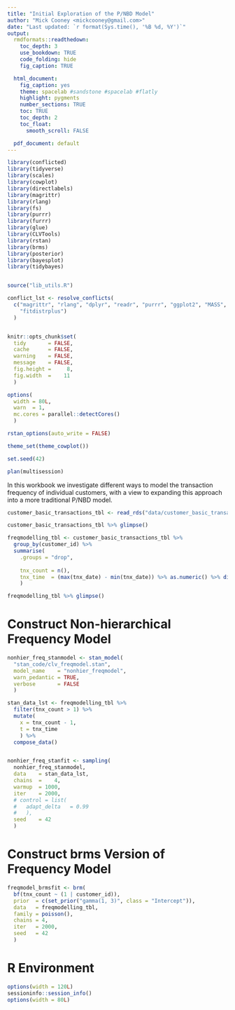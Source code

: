 ```yaml
---
title: "Initial Exploration of the P/NBD Model"
author: "Mick Cooney <mickcooney@gmail.com>"
date: "Last updated: `r format(Sys.time(), '%B %d, %Y')`"
output:
  rmdformats::readthedown:
    toc_depth: 3
    use_bookdown: TRUE
    code_folding: hide
    fig_caption: TRUE

  html_document:
    fig_caption: yes
    theme: spacelab #sandstone #spacelab #flatly
    highlight: pygments
    number_sections: TRUE
    toc: TRUE
    toc_depth: 2
    toc_float:
      smooth_scroll: FALSE

  pdf_document: default
---
```



```r
library(conflicted)
library(tidyverse)
library(scales)
library(cowplot)
library(directlabels)
library(magrittr)
library(rlang)
library(fs)
library(purrr)
library(furrr)
library(glue)
library(CLVTools)
library(rstan)
library(brms)
library(posterior)
library(bayesplot)
library(tidybayes)


source("lib_utils.R")

conflict_lst <- resolve_conflicts(
  c("magrittr", "rlang", "dplyr", "readr", "purrr", "ggplot2", "MASS",
    "fitdistrplus")
  )


knitr::opts_chunk$set(
  tidy       = FALSE,
  cache      = FALSE,
  warning    = FALSE,
  message    = FALSE,
  fig.height =     8,
  fig.width  =    11
  )

options(
  width = 80L,
  warn  = 1,
  mc.cores = parallel::detectCores()
  )

rstan_options(auto_write = FALSE)

theme_set(theme_cowplot())

set.seed(42)

plan(multisession)
```

In this workbook we investigate different ways to model the transaction
frequency of individual customers, with a view to expanding this approach into
a more traditional P/NBD model.

```r
customer_basic_transactions_tbl <- read_rds("data/customer_basic_transactions_tbl.rds")

customer_basic_transactions_tbl %>% glimpse()
```



```r
freqmodelling_tbl <- customer_basic_transactions_tbl %>%
  group_by(customer_id) %>%
  summarise(
    .groups = "drop",
    
    tnx_count = n(),
    tnx_time  = (max(tnx_date) - min(tnx_date)) %>% as.numeric() %>% divide_by(7)
    )

freqmodelling_tbl %>% glimpse()
```


# Construct Non-hierarchical Frequency Model

```r
nonhier_freq_stanmodel <- stan_model(
  "stan_code/clv_freqmodel.stan",
  model_name    = "nonhier_freqmodel",
  warn_pedantic = TRUE,
  verbose       = FALSE
  )

stan_data_lst <- freqmodelling_tbl %>%
  filter(tnx_count > 1) %>%
  mutate(
    x = tnx_count - 1,
    t = tnx_time
    ) %>%
  compose_data()


nonhier_freq_stanfit <- sampling(
  nonhier_freq_stanmodel,
  data    = stan_data_lst,
  chains  =    4,
  warmup  = 1000,
  iter    = 2000,
  # control = list(
  #   adapt_delta   = 0.99
  #   ),
  seed    = 42
  )
```



# Construct brms Version of Frequency Model

```r
freqmodel_brmsfit <- brm(
  bf(tnx_count ~ (1 | customer_id)),
  prior  = c(set_prior("gamma(1, 3)", class = "Intercept")),
  data   = freqmodelling_tbl,
  family = poisson(),
  chains = 4,
  iter   = 2000,
  seed   = 42
  )
```








# R Environment

```r
options(width = 120L)
sessioninfo::session_info()
options(width = 80L)
```
